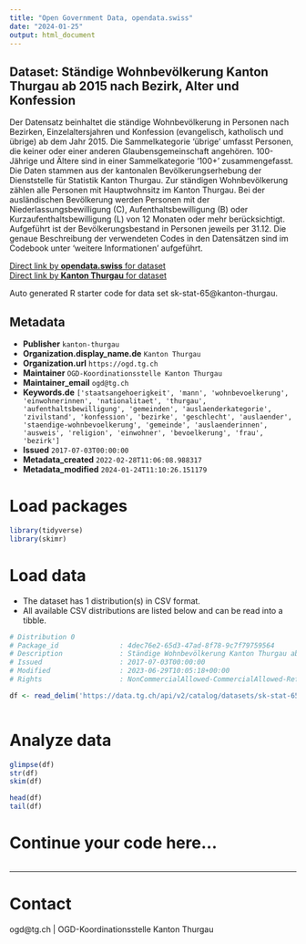 ```yaml
---
title: "Open Government Data, opendata.swiss"
date: "2024-01-25"
output: html_document
---
```


## Dataset: Ständige Wohnbevölkerung Kanton Thurgau ab 2015 nach Bezirk, Alter und Konfession

Der Datensatz beinhaltet die ständige Wohnbevölkerung in Personen nach Bezirken, Einzelaltersjahren und Konfession (evangelisch, katholisch und übrige) ab dem Jahr 2015. Die Sammelkategorie 'übrige' umfasst Personen, die keiner oder einer anderen Glaubensgemeinschaft angehören. 100-Jährige und Ältere sind in einer Sammelkategorie '100+' zusammengefasst.
Die Daten stammen aus der kantonalen Bevölkerungserhebung der Dienststelle für Statistik Kanton Thurgau. Zur ständigen Wohnbevölkerung zählen alle Personen mit Hauptwohnsitz im Kanton Thurgau. Bei der ausländischen Bevölkerung werden Personen mit der Niederlassungsbewilligung (C), Aufenthaltsbewilligung (B) oder Kurzaufenthaltsbewilligung (L) von 12 Monaten oder mehr berücksichtigt. Aufgeführt ist der Bevölkerungsbestand in Personen jeweils per 31.12. Die genaue Beschreibung der verwendeten Codes in den Datensätzen sind im Codebook unter 'weitere Informationen' aufgeführt. 

[Direct link by **opendata.swiss** for dataset](https://opendata.swiss/de/dataset/standige-wohnbevolkerung-kanton-thurgau-ab-2015-nach-bezirk-alter-und-konfession)<br>
[Direct link by **Kanton Thurgau** for dataset](https://data.tg.ch/explore/dataset/sk-stat-65/)

Auto generated R starter code for data set sk-stat-65@kanton-thurgau.

## Metadata

- **Publisher** `kanton-thurgau`
- **Organization.display_name.de** `Kanton Thurgau`
- **Organization.url** `https://ogd.tg.ch`
- **Maintainer** `OGD-Koordinationsstelle Kanton Thurgau`
- **Maintainer_email** `ogd@tg.ch`
- **Keywords.de** `['staatsangehoerigkeit', 'mann', 'wohnbevoelkerung', 'einwohnerinnen', 'nationalitaet', 'thurgau', 'aufenthaltsbewilligung', 'gemeinden', 'auslaenderkategorie', 'zivilstand', 'konfession', 'bezirke', 'geschlecht', 'auslaender', 'staendige-wohnbevoelkerung', 'gemeinde', 'auslaenderinnen', 'ausweis', 'religion', 'einwohner', 'bevoelkerung', 'frau', 'bezirk']`
- **Issued** `2017-07-03T00:00:00`
- **Metadata_created** `2022-02-28T11:06:08.988317`
- **Metadata_modified** `2024-01-24T11:10:26.151179`


# Load packages

```r

library(tidyverse)
library(skimr)

```

# Load data

-   The dataset has 1 distribution(s) in CSV format.
-   All available CSV distributions are listed below and can be read into a tibble.

```r

# Distribution 0
# Package_id               : 4dec76e2-65d3-47ad-8f78-9c7f79759564
# Description              : Ständige Wohnbevölkerung Kanton Thurgau ab 2015 nach Bezirk, Alter und Konfession (csv)
# Issued                   : 2017-07-03T00:00:00
# Modified                 : 2023-06-29T10:05:18+00:00
# Rights                   : NonCommercialAllowed-CommercialAllowed-ReferenceRequired

df <- read_delim('https://data.tg.ch/api/v2/catalog/datasets/sk-stat-65/exports/csv')



```

# Analyze data

```r

glimpse(df)
str(df)
skim(df)

head(df)
tail(df)

```

# Continue your code here...

```r

```

------------------------------------------------------------------------

# Contact

ogd@tg.ch | OGD-Koordinationsstelle Kanton Thurgau
